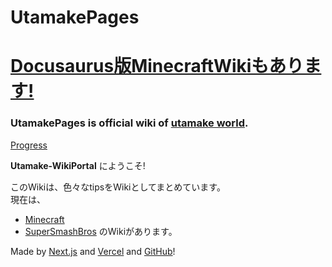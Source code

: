 # UtamakePages

# [Docusaurus版MinecraftWikiもあります!](http://bit.ly/utamakepages)

<h3><b>UtamakePages</b> is <b>official wiki</b> of <u>utamake world</u>.</h3>  

[Progress](https://img.shields.io/github/milestones/progress-percent/TamaTamaGoGo/Vercel-Utamake-Docs/1?style=for-the-badge&label=編集ノート移行度)

**Utamake-WikiPortal** にようこそ!

このWikiは、色々なtipsをWikiとしてまとめています。  
現在は、
 - [Minecraft](minecraft/)
 - [SuperSmashBros](ssb/)
のWikiがあります。

Made by [Next.js](https://nextjs.org) and [Vercel](https://vercel.com) and [GitHub](https://github.com)!
